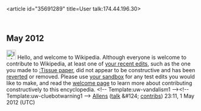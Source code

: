 <article id="35691289" title=User talk:174.44.196.30>
	<talkpage id="35691289" title="User talk:174.44.196.30">

== May 2012 ==
[[File:Information.svg|25px|alt=|link=]] Hello, and welcome to Wikipedia. Although everyone is welcome to contribute to Wikipedia, at least one of [[Special:Contributions/174.44.196.30|your recent edits]], such as the one you made to [[:Tissue paper]], did not appear to be constructive and has been [[Help:Reverting|reverted]] or removed. Please use [[Special:MyPage/sandbox|your sandbox]] for any test edits you would like to make, and read the [[Wikipedia:Welcoming committee/Welcome to Wikipedia|welcome page]] to learn more about contributing constructively to this encyclopedia. &lt;!-- Template:uw-vandalism1 --&gt;&lt;!-- Template:uw-cluebotwarning1 --&gt;  [[User:Allens|Allens]] ([[User_talk:Allens|talk]] &amp;#124; [[Special:Contributions/Allens|contribs]]) 23:11, 1 May 2012 (UTC)
	</talkpage>
</article>